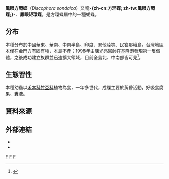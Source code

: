 {{NoteTA|G1=Butterfly}}
{{noteTA
|T=zh-cn:鳳眼方環蝶; zh-tw:方環蝶; 
|1=zh-cn:鳳眼方環蝶; zh-tw:方環蝶; 
|2=zh-cn:方環蝶屬; zh-tw:方環蝶屬; 
}}
{{Speciesbox
| genus = Discophora
| species = sondaica
| authority = (Boisduval , 1836)
| image = Discophora sondaica tulliana.jpg
| image_width = 250px
| image_caption = 台灣亞種（''D.s.tulliana''）
}}

'''鳳眼方環蝶'''（''Discophora sondaica''）又稱'''-{zh-cn:方环蝶; zh-tw:鳳眼方環蝶;}-'''、'''鳳眼矩環蝶'''，是方環蝶屬中的一種蝴蝶。

==分布==
本種分布於中國華東、華南、中南半島、印度、巽他陸塊、民答那峨島。台灣地區本僅在金門方有固有種，本島不產；1998年由陳光亮醫師在基隆港發現第一隻個體，之後成功建立族群並迅速擴大領域，目前全島北、中南部皆可見<ref name="978-986-177-668-2">{{cite book|author=徐堉峰 |coauthors= |title=台灣蝴蝶圖鑑．下（蛺蝶） |year=2013 |publisher=晨星出版社 |location=台中市 |isbn=978-986-177-668-2 }}</ref>。

==生態習性==
本種幼蟲以[[禾本科|禾本科]][[竹亞科|竹亞科]]植物為食，一年多世代，成蝶主要於黃昏活動，好吸食腐果、糞液。

==資料來源==
{{reflist}}

==外部連結==
* {{TaiBNET| zh=方環蝶 | id=347093 | binomial= Discophora sondaica  | sub = | authority=Fruhstorfer, 1908 | var= | accessdate=2014/11/15}} 
* {{Commonscat-inline|Discophora sondaica|方環蝶}}

{{Taxonbar}}

[[Category:1836年描述的昆虫|F]]
[[Category:方環蝶屬|F]]
[[Category:臺灣蝴蝶|F]]